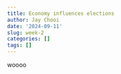 ```yaml
---
title: Economy influences elections
author: Jay Chooi
date: '2024-09-11'
slug: week-2
categories: []
tags: []
---
```


woooo